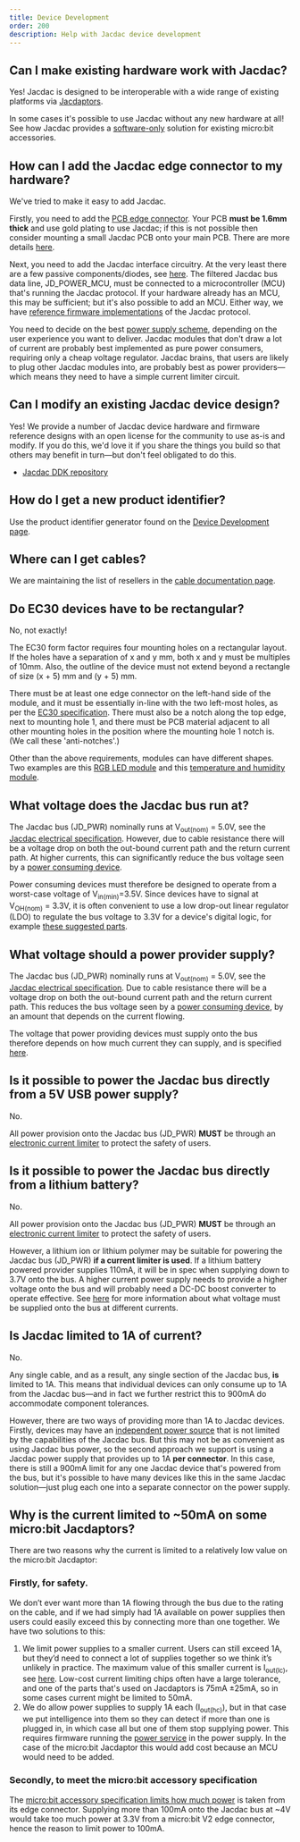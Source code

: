 ```yaml
---
title: Device Development
order: 200
description: Help with Jacdac device development
---
```


## Can I make existing hardware work with Jacdac?

Yes! Jacdac is designed to be interoperable with a wide range of existing platforms via [Jacdaptors](/reference/jacdaptors/).

In some cases it's possible to use Jacdac without any new hardware at all! See how Jacdac provides a [software-only](/ddk/microbit/software-only-accessory) solution for existing micro:bit accessories.

## How can I add the Jacdac edge connector to my hardware?

We've tried to make it easy to add Jacdac.

Firstly, you need to add the [PCB edge connector](https://aka.ms/jacdac-edge-connector). Your PCB **must be 1.6mm thick** and use gold plating to use Jacdac; if this is not possible then consider mounting a small Jacdac PCB onto your main PCB. There are more details [here](/ddk/design/electro-mechanical/#pcb-edge-connector).

Next, you need to add the Jacdac interface circuitry. At the very least there are a few passive components/diodes, see [here](/ddk/design/electrical/#signalling). The filtered Jacdac bus data line, JD_POWER_MCU, must be connected to a microcontroller (MCU) that's running the Jacdac protocol. If your hardware already has an MCU, this may be sufficient; but it's also possible to add an MCU. Either way, we have [reference firmware implementations](/ddk/firmware/) of the Jacdac protocol.

You need to decide on the best [power supply scheme](/ddk/design/electrical/#power-supply-sharing), depending on the user experience you want to deliver. Jacdac modules that don't draw a lot of current are probably best implemented as pure power consumers, requiring only a cheap voltage regulator. Jacdac brains, that users are likely to plug other Jacdac modules into, are probably best as power providers—which means they need to have a simple current limiter circuit.

## Can I modify an existing Jacdac device design?

Yes! We provide a number of Jacdac device hardware and firmware reference designs with an open license for the community to use as-is and modify. If you do this, we'd love it if you share the things you build so that others may benefit in turn—but don't feel obligated to do this.

* [Jacdac DDK repository](https://github.com/jacdac/jacdac-ddk/tree/main/electronics)

## How do I get a new product identifier?

Use the product identifier generator found on the [Device Development page](/ddk/device-definition/).

## Where can I get cables?

We are maintaining the list of resellers in the [cable documentation page](/ddk/design/cables).

## Do EC30 devices have to be rectangular?

No, not exactly!

The EC30 form factor requires four mounting holes on a rectangular layout. If the holes have a separation of x and y mm, both x and y must be multiples of 10mm. Also, the outline of the device must not extend beyond a rectangle of size (x + 5) mm and (y + 5) mm.

There must be at least one edge connector on the left-hand side of the module, and it must be essentially in-line with the two left-most holes, as per the [EC30 specification](https://aka.ms/jacdac-ec30). There must also be a notch along the top edge, next to mounting hole 1, and there must be PCB material adjacent to all other mounting holes in the position where the mounting hole 1 notch is. (We call these 'anti-notches'.)

Other than the above requirements, modules can have different shapes. Two examples are this [RGB LED module](devices/kittenbot/rgbringv10/) and this [temperature and humidity module](devices/microsoft-research/temprhv11/).

## What voltage does the Jacdac bus run at?

The Jacdac bus (JD_PWR) nominally runs at V<sub>out(nom)</sub> = 5.0V, see the [Jacdac electrical specification](/reference/electrical-spec/#power-providers). However, due to cable resistance there will be a voltage drop on both the out-bound current path and the return current path. At higher currents, this can significantly reduce the bus voltage seen by a [power consuming device](/ddk/design/electrical/#power-supply-sharing).

Power consuming devices must therefore be designed to operate from a worst-case voltage of V<sub>in(min)</sub>=3.5V. Since devices have to signal at V<sub>OH(nom)</sub> = 3.3V, it is often convenient to use a low drop-out linear regulator (LDO) to regulate the bus voltage to 3.3V for a device's digital logic, for example [these suggested parts](https://github.com/jacdac/jacdac-ddk/tree/main/electronics/generic/suggested-components#linear-regulator-ldo).

## What voltage should a power provider supply?

The Jacdac bus (JD_PWR) nominally runs at V<sub>out(nom)</sub> = 5.0V, see the [Jacdac electrical specification](/reference/electrical-spec/#power-providers). Due to cable resistance there will be a voltage drop on both the out-bound current path and the return current path. This reduces the bus voltage seen by a [power consuming device](/ddk/design/electrical/#power-supply-sharing), by an amount that depends on the current flowing.

The voltage that power providing devices must supply onto the bus therefore depends on how much current they can supply, and is specified [here](/reference/electrical-spec/#power-providers).

## Is it possible to power the Jacdac bus directly from a 5V USB power supply?

No.

All power provision onto the Jacdac bus (JD_PWR) **MUST** be through an [electronic current limiter](/ddk/design/electrical/#power-provider-current-limiting) to protect the safety of users.

## Is it possible to power the Jacdac bus directly from a lithium battery?

No.

All power provision onto the Jacdac bus (JD_PWR) **MUST** be through an [electronic current limiter](/ddk/design/electrical/#power-provider-current-limiting) to protect the safety of users.

However, a lithium ion or lithium polymer may be suitable for powering the Jacdac bus (JD_PWR) **if a current limiter is used**. If a lithium battery powered provider supplies 110mA, it will be in spec when supplying down to 3.7V onto the bus. A higher current power supply needs to provide a higher voltage onto the bus and will probably need a DC-DC boost converter to operate effective. See [here](/reference/electrical-spec/#power-providers) for more information about what voltage must be supplied onto the bus at different currents.

## Is Jacdac limited to 1A of current?

No.

Any single cable, and as a result, any single section of the Jacdac bus, **is** limited to 1A. This means that individual devices can only consume up to 1A from the Jacdac bus—and in fact we further restrict this to 900mA do accommodate component tolerances.

However, there are two ways of providing more than 1A to Jacdac devices. Firstly, devices may have an [independent power source](/ddk/design/electrical/#power-supply-sharing-options) that is not limited by the capabilities of the Jacdac bus. But this may not be as convenient as using Jacdac bus power, so the second approach we support is using a Jacdac power supply that provides up to 1A **per connector**. In this case, there is still a 900mA limit for any one Jacdac device that's powered from the bus, but it's possible to have many devices like this in the same Jacdac solution—just plug each one into a separate connector on the power supply.

## Why is the current limited to ~50mA on some micro:bit Jacdaptors?

There are two reasons why the current is limited to a relatively low value on the micro:bit Jacdaptor:

### Firstly, for safety.

We don’t ever want more than 1A flowing through the bus due to the rating on the cable, and if we had simply had 1A available on power supplies then users could easily exceed this by connecting more than one together. We have two solutions to this:

1. We limit power supplies to a smaller current. Users can still exceed 1A, but they’d need to connect a lot of supplies together so we think it’s unlikely in practice. The maximum value of this smaller current is I<sub>out(lc)</sub>, see [here](/reference/electrical-spec/#power-providers). Low-cost current limiting chips often have a large tolerance, and one of the parts that's used on Jacdaptors is 75mA ±25mA, so in some cases current might be limited to 50mA.
2. We do allow power supplies to supply 1A each (I<sub>out(hc)</sub>), but in that case we put intelligence into them so they can detect if more than one is plugged in, in which case all but one of them stop supplying power. This requires firmware running the [power service](https://microsoft.github.io/jacdac-docs/services/power/) in the power supply. In the case of the micro:bit Jacdaptor this would add cost because an MCU would need to be added.

### Secondly, to meet the micro:bit accessory specification

The [micro:bit accessory specification limits how much power](https://tech.microbit.org/hardware/powersupply/) is taken from its edge connector. Supplying more than 100mA onto the Jacdac bus at ~4V would take too much power at 3.3V from a micro:bit V2 edge connector, hence the reason to limit power to 100mA.
